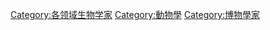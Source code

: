 {{Catnav|頁面分類|人物|各職業人物}}
{{Commonscat|Zoologists}}

[[Category:各领域生物学家|Category:各领域生物学家]]
[[Category:動物學|Category:動物學]]
[[Category:博物學家|Category:博物學家]]